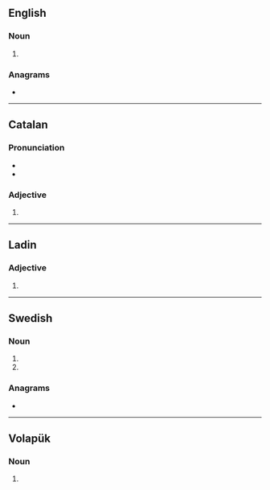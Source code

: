 {{also|fäts}}
==English==

===Noun===
{{head|en|noun form}}

# {{plural of|en|fat}}

===Anagrams===
* {{anagrams|en|a=afst|AT&SF|ATFs|ATSF|FAST|FTAs|Fast|SAFT|TAFs|afts|fast|tafs}}

----

==Catalan==

===Pronunciation===
* {{ca-IPA}}
* {{rhymes|ca|ats|s=1}}

===Adjective===
{{head|ca|adjective form}}

# {{masculine plural of|ca|fat}}

----

==Ladin==

===Adjective===
{{head|lld|adjective form}}

# {{plural of|lld|fat}}

----

==Swedish==

===Noun===
{{head|sv|noun form}}

# {{sv-noun-form-indef-gen|fat}}
# {{sv-noun-form-indef-gen-pl|fat}}

===Anagrams===
* {{anagrams|sv|a=afst|fast|saft|staf}}

----

==Volapük==

===Noun===
{{head|vo|noun form}}

# {{inflection of|vo|fat||nom|p}}